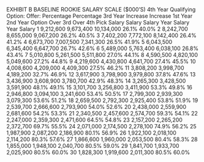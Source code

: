 EXHIBIT B
BASELINE ROOKIE SALARY SCALE
(\$000'S)
4th Year Qualifying
Option: Offer:
Percentage Percentage
3rd Year Increase Increase
1st Year 2nd Year Option Over 3rd Over 4th
Pick Salary Salary Salary Year Salary Year Salary
1 9,212,600 9,673,400 10,134,000 26.1% 40.0%
2 8,242,700 8,655,000 9,067,200 26.2% 40.5%
3 7,402,200 7,772,100 8,142,400 26.4% 41.2%
4 6,673,700 7,007,500 7,341,300 26.5% 41.9%
5 6,043,500 6,345,400 6,647,700 26.7% 42.6%
6 5,489,000 5,763,400 6,038,100 26.8% 43.4%
7 5,010,800 5,261,500 5,511,800 27.0% 44.1%
8 4,590,500 4,820,100 5,049,600 27.2% 44.8%
9 4,219,600 4,430,800 4,641,700 27.4% 45.5%
10 4,008,600 4,209,000 4,409,300 27.5% 46.2%
11 3,808,200 3,998,700 4,189,200 32.7% 46.9%
12 3,617,900 3,798,900 3,979,800 37.8% 47.6%
13 3,436,900 3,608,900 3,780,700 42.9% 48.3%
14 3,265,300 3,428,500 3,591,900 48.1% 49.1%
15 3,101,700 3,256,800 3,411,900 53.3% 49.8%
16 2,946,800 3,094,100 3,241,600 53.4% 50.5%
17 2,799,300 2,939,300 3,079,300 53.6% 51.2%
18 2,659,500 2,792,300 2,925,400 53.8% 51.9%
19 2,539,700 2,666,600 2,793,900 54.0% 52.6%
20 2,438,000 2,559,900 2,681,600 54.2% 53.3%
21 2,340,500 2,457,600 2,574,700 59.3% 54.1%
22 2,247,000 2,359,300 2,471,600 64.5% 54.8%
23 2,157,200 2,265,200 2,372,700 69.7% 55.5%
24 2,071,000 2,174,500 2,278,100 74.9% 56.2%
25 1,987,900 2,087,200 2,186,900 80.1% 56.9%
26 1,922,100 2,018,100 2,114,200 80.3% 57.6%
27 1,866,600 1,960,000 2,053,500 80.4% 58.3%
28 1,855,000 1,948,100 2,040,700 80.5% 59.0%
29 1,841,700 1,933,700 2,025,900 80.5% 60.0%
30 1,828,300 1,919,600 2,011,300 80.5% 60.0%